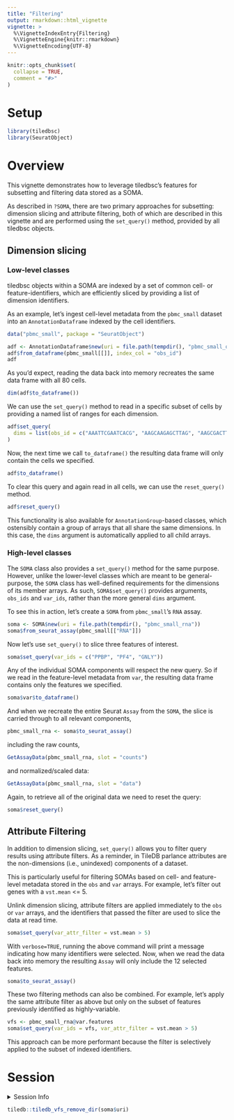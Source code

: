 ```yaml
---
title: "Filtering"
output: rmarkdown::html_vignette
vignette: >
  %\VignetteIndexEntry{Filtering}
  %\VignetteEngine{knitr::rmarkdown}
  %\VignetteEncoding{UTF-8}
---
```


```r
knitr::opts_chunk$set(
  collapse = TRUE,
  comment = "#>"
)
```

# Setup

```r
library(tiledbsc)
library(SeuratObject)
```

# Overview

This vignette demonstrates how to leverage tiledbsc's features for subsetting and filtering data stored as a SOMA.

As described in `?SOMA`, there are two primary approaches for subsetting: dimension slicing and attribute filtering, both of which are described in this vignette and are performed using the `set_query()` method, provided by all tiledbsc objects.

## Dimension slicing

### Low-level classes

tiledbsc objects within a SOMA are indexed by a set of common cell- or feature-identifiers, which are efficiently sliced by providing a list of dimension identifiers.

As an example, let's ingest cell-level metadata from the `pbmc_small` dataset into an `AnnotationDataframe` indexed by the cell identifiers.

```r
data("pbmc_small", package = "SeuratObject")

adf <- AnnotationDataframe$new(uri = file.path(tempdir(), "pbmc_small_obs"))
adf$from_dataframe(pbmc_small[[]], index_col = "obs_id")
adf
```

As you'd expect, reading the data back into memory recreates the same data frame with all 80 cells.

```r
dim(adf$to_dataframe())
```

We can use the `set_query()` method to read in a specific subset of cells by providing a named list of ranges for each dimension.

```r
adf$set_query(
  dims = list(obs_id = c("AAATTCGAATCACG", "AAGCAAGAGCTTAG", "AAGCGACTTTGACG"))
)
```

Now, the next time we call `to_dataframe()` the resulting data frame will only contain the cells we specified.

```r
adf$to_dataframe()
```

To clear this query and again read in all cells, we can use the `reset_query()` method.

```r
adf$reset_query()
```

This functionality is also available for `AnnotationGroup`-based classes, which ostensibly contain a group of arrays that all share the same dimensions. In this case, the `dims` argument is automatically applied to all child arrays.

### High-level classes

The `SOMA` class also provides a `set_query()` method for the same purpose. However, unlike the lower-level classes which are meant to be general-purpose,
the `SOMA` class has well-defined requirements for the dimensions of its member arrays. As such, `SOMA$set_query()` provides arguments, `obs_ids` and `var_ids`, rather than the more general `dims` argument.

To see this in action, let's create a `SOMA` from `pbmc_small`'s `RNA` assay.

```r
soma <- SOMA$new(uri = file.path(tempdir(), "pbmc_small_rna"))
soma$from_seurat_assay(pbmc_small[["RNA"]])
```

Now let's use `set_query()` to slice three features of interest.

```r
soma$set_query(var_ids = c("PPBP", "PF4", "GNLY"))
```

Any of the individual SOMA components will respect the new query. So if we read in the feature-level metadata from `var`, the resulting data frame contains only the features we specified.

```r
soma$var$to_dataframe()
```

And when we recreate the entire Seurat `Assay` from the `SOMA`, the slice is carried through to all relevant components,

```r
pbmc_small_rna <- soma$to_seurat_assay()
```

including the raw counts,

```r
GetAssayData(pbmc_small_rna, slot = "counts")
```

and normalized/scaled data:

```r
GetAssayData(pbmc_small_rna, slot = "data")
```

Again, to retrieve all of the original data we need to reset the query:

```r
soma$reset_query()
```

## Attribute Filtering

In addition to dimension slicing, `set_query()` allows you to filter query results using attribute filters. As a reminder, in TileDB parlance attributes are the non-dimensions (i.e., unindexed) components of a dataset.

This is particularly useful for filtering SOMAs based on cell- and feature-level metadata stored in the `obs` and `var` arrays. For example, let's filter out genes with a `vst.mean` <= 5.

Unlink dimension slicing, attribute filters are applied immediately to the `obs` or `var` arrays, and the identifiers that passed the filter are used to slice the data at read time.

```r
soma$set_query(var_attr_filter = vst.mean > 5)
```

With `verbose=TRUE`, running the above command will print a message indicating how many identifiers were selected. Now, when we read the data back into memory the resulting `Assay` will only include the 12 selected features.

```r
soma$to_seurat_assay()
```

These two filtering methods can also be combined. For example, let's apply the same attribute filter as above but only on the subset of features previously identified as highly-variable.

```r
vfs <- pbmc_small_rna@var.features
soma$set_query(var_ids = vfs, var_attr_filter = vst.mean > 5)
```

This approach can be more performant because the filter is selectively applied to the subset of indexed identifiers.

# Session

<details>
  <summary>Session Info</summary>
```r
sessionInfo()
```
</details>

```r
tiledb::tiledb_vfs_remove_dir(soma$uri)
```
